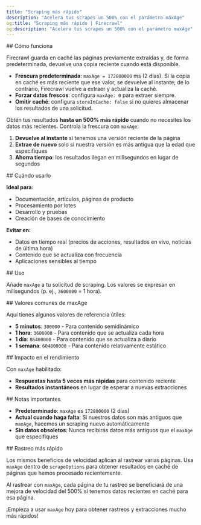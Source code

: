 ```yaml
---
title: "Scraping más rápido"
description: "Acelera tus scrapes un 500% con el parámetro maxAge"
og:title: "Scraping más rápido | Firecrawl"
og:description: "Acelera tus scrapes un 500% con el parámetro maxAge"
---
```



<div id="how-it-works">
  ## Cómo funciona
</div>

Firecrawl guarda en caché las páginas previamente extraídas y, de forma predeterminada, devuelve una copia reciente cuando está disponible.

- **Frescura predeterminada**: `maxAge = 172800000` ms (2 días). Si la copia en caché es más reciente que ese valor, se devuelve al instante; de lo contrario, Firecrawl vuelve a extraer y actualiza la caché.
- **Forzar datos frescos**: configura `maxAge: 0` para extraer siempre.
- **Omitir caché**: configura `storeInCache: false` si no quieres almacenar los resultados de una solicitud.

Obtén tus resultados **hasta un 500% más rápido** cuando no necesites los datos más recientes. Controla la frescura con `maxAge`:

1. **Devuelve al instante** si tenemos una versión reciente de la página
2. **Extrae de nuevo** solo si nuestra versión es más antigua que la edad que especifiques
3. **Ahorra tiempo**: los resultados llegan en milisegundos en lugar de segundos

<div id="when-to-use-this">
  ## Cuándo usarlo
</div>

**Ideal para:**

- Documentación, artículos, páginas de producto
- Procesamiento por lotes
- Desarrollo y pruebas
- Creación de bases de conocimiento

**Evitar en:**

- Datos en tiempo real (precios de acciones, resultados en vivo, noticias de última hora)
- Contenido que se actualiza con frecuencia
- Aplicaciones sensibles al tiempo

<div id="usage">
  ## Uso
</div>

Añade `maxAge` a tu solicitud de scraping. Los valores se expresan en milisegundos (p. ej., `3600000` = 1 hora).

<CodeGroup>

<FastScrapePython />

<FastScrapeNode />

</CodeGroup>

<div id="common-maxage-values">
  ## Valores comunes de maxAge
</div>

Aquí tienes algunos valores de referencia útiles:

- **5 minutos**: `300000` - Para contenido semidinámico
- **1 hora**: `3600000` - Para contenido que se actualiza cada hora
- **1 día**: `86400000` - Para contenido que se actualiza a diario
- **1 semana**: `604800000` - Para contenido relativamente estático

<div id="performance-impact">
  ## Impacto en el rendimiento
</div>

Con `maxAge` habilitado:

- **Respuestas hasta 5 veces más rápidas** para contenido reciente
- **Resultados instantáneos** en lugar de esperar a nuevas extracciones

<div id="important-notes">
  ## Notas importantes
</div>

- **Predeterminado**: `maxAge` es `172800000` (2 días)
- **Actual cuando haga falta**: Si nuestros datos son más antiguos que `maxAge`, hacemos un scraping nuevo automáticamente
- **Sin datos obsoletos**: Nunca recibirás datos más antiguos que el `maxAge` que especifiques

<div id="faster-crawling">
  ## Rastreo más rápido
</div>

Los mismos beneficios de velocidad aplican al rastrear varias páginas. Usa `maxAge` dentro de `scrapeOptions` para obtener resultados en caché de páginas que hemos procesado recientemente.

<CodeGroup>

<FastCrawlPython />
<FastCrawlNode />
<FastCrawlCURL />

</CodeGroup>

Al rastrear con `maxAge`, cada página de tu rastreo se beneficiará de una mejora de velocidad del 500% si tenemos datos recientes en caché para esa página.

¡Empieza a usar `maxAge` hoy para obtener rastreos y extracciones mucho más rápidos!